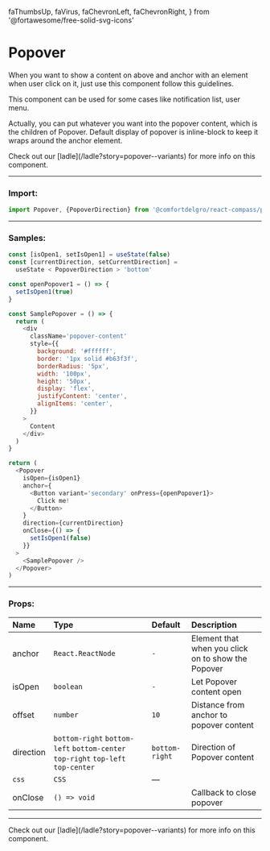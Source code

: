   faThumbsUp,
  faVirus,
  faChevronLeft,
  faChevronRight,
} from '@fortawesome/free-solid-svg-icons'

# Popover

When you want to show a content on above and anchor with an element when user click on it, just use this component follow this guidelines.

This component can be used for some cases like notification list, user menu.

Actually, you can put whatever you want into the popover content, which is the children of Popover. Default display of popover is inline-block to keep it wraps around the anchor element.

<Callout>
  Check out our [ladle](/ladle?story=popover--variants) for more info on this
  component.
</Callout>

---

### Import:

```js
import Popover, {PopoverDirection} from '@comfortdelgro/react-compass/popover'
```

---

### Samples:

<section className={styles.contentSliderDemo}>
  <Popovers />
</section>

```js
const [isOpen1, setIsOpen1] = useState(false)
const [currentDirection, setCurrentDirection] =
  useState < PopoverDirection > 'bottom'

const openPopover1 = () => {
  setIsOpen1(true)
}

const SamplePopover = () => {
  return (
    <div
      className='popover-content'
      style={{
        background: '#ffffff',
        border: '1px solid #b63f3f',
        borderRadius: '5px',
        width: '100px',
        height: '50px',
        display: 'flex',
        justifyContent: 'center',
        alignItems: 'center',
      }}
    >
      Content
    </div>
  )
}

return (
  <Popover
    isOpen={isOpen1}
    anchor={
      <Button variant='secondary' onPress={openPopover1}>
        Click me!
      </Button>
    }
    direction={currentDirection}
    onClose={() => {
      setIsOpen1(false)
    }}
  >
    <SamplePopover />
  </Popover>
)
```

---

### Props:

| Name      | Type                                                                             | Default        | Description                                        |
| :-------- | :------------------------------------------------------------------------------- | :------------- | :------------------------------------------------- |
| anchor    | `React.ReactNode`                                                                | `-`            | Element that when you click on to show the Popover |
| isOpen    | `boolean`                                                                        | `-`            | Let Popover content open                           |
| offset    | `number`                                                                         | `10`           | Distance from anchor to popover content            |
| direction | `bottom-right` `bottom-left` `bottom-center` `top-right` `top-left` `top-center` | `bottom-right` | Direction of Popover content                       |
| `css `    | `CSS`                                                                            | —              |                                                    |
| onClose   | `() => void`                                                                     |                | Callback to close popover                          |

---

<Callout>
  Check out our [ladle](/ladle?story=popover--variants) for more info on this
  component.
</Callout>
